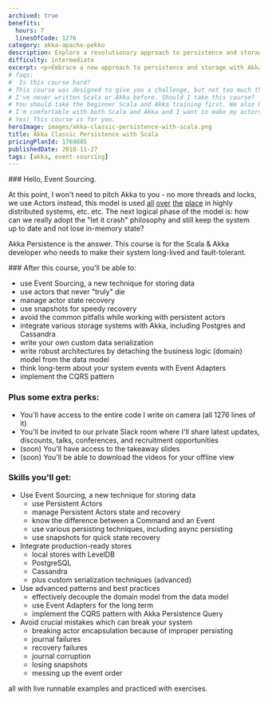 ```yaml
---
archived: true
benefits:
  hours: 7
  linesOfCode: 1276
category: akka-apache-pekko
description: Explore a revolutionary approach to persistence and storage with Akka Persistence and Scala, designed to seamlessly integrate with the Actor Model. Discover how this advanced solution enhances your system's efficiency and scalability by offering a robust framework tailored for modern application development.
difficulty: intermediate
excerpt: <p>Embrace a new approach to persistence and storage with Akka Persistence and Scala, a solution that perfectly complements the Actor Model</p>
# faqs:
#  Is this course hard?
# This course was designed to give you a challenge, but not too much that it becomes frustrating. In case you struggle with something, we have a whole group on Slack for discussions, and I'm responsive.
# I've never written Scala or Akka before. Should I take this course?
# You should take the beginner Scala and Akka training first. We also have ~40 minutes of Scala/Akka overview at the beginning of the course, but that won't give you the skills you need if you've never seen this before.
# I'm comfortable with both Scala and Akka and I want to make my actors live forever. Should I take this course?
# Yes! This course is for you.
heroImage: images/akka-classic-persistence-with-scala.png
title: Akka Classic Persistence with Scala
pricingPlanId: 1769885
publishedDate: 2018-11-27
tags: [akka, event-sourcing]
---
```



<CourseLayout>
<Fragment slot="goal">
### Hello, Event Sourcing.

At this point, I won't need to pitch Akka to you - no more threads and locks, we use Actors instead, this model is used [all](https://www.lightbend.com/case-studies) [over](https://x.com/lightbend/status/1067393653356802048?lang=en) [the](https://www.linkedin.com/blog/engineering/product-design/now-you-see-me-now-you-dont-linkedins-real-time-presence-platf) [place](https://community.ibm.com/community/user/wasdevops/viewdocument/reactive-commerce-transformation-jo-1?CommunityKey=5c4ba155-561a-4794-9883-bb0c6164e14e&tab=librarydocuments) in highly distributed systems, etc. etc. The next logical phase of the model is: how can we really adopt the "let it crash" philosophy and still keep the system up to date and not lose in-memory state?

Akka Persistence is the answer. This course is for the Scala & Akka developer who needs to make their system long-lived and fault-tolerant.

</Fragment>
<Fragment slot="skills">
### After this course, you'll be able to:

- use Event Sourcing, a new technique for storing data
- use actors that never "truly" die
- manage actor state recovery
- use snapshots for speedy recovery
- avoid the common pitfalls while working with persistent actors
- integrate various storage systems with Akka, including Postgres and Cassandra
- write your own custom data serialization
- write robust architectures by detaching the business logic (domain) model from the data model
- think long-term about your system events with Event Adapters
- implement the CQRS pattern

### Plus some extra perks:

- You'll have access to the entire code I write on camera (all 1276 lines of it)
- You'll be invited to our private Slack room where I'll share latest updates, discounts, talks, conferences, and recruitment opportunities
- (soon) You'll have access to the takeaway slides
- (soon) You'll be able to download the videos for your offline view

### Skills you'll get:

- Use Event Sourcing, a new technique for storing data
  - use Persistent Actors
  - manage Persistent Actors state and recovery
  - know the difference between a Command and an Event
  - use various persisting techniques, including async persisting
  - use snapshots for quick state recovery
- Integrate production-ready stores
  - local stores with LevelDB
  - PostgreSQL
  - Cassandra
  - plus custom serialization techniques (advanced)
- Use advanced patterns and best practices
  - effectively decouple the domain model from the data model
  - use Event Adapters for the long term
  - implement the CQRS pattern with Akka Persistence Query
- Avoid crucial mistakes which can break your system
  - breaking actor encapsulation because of improper persisting
  - journal failures
  - recovery failures
  - journal corruption
  - losing snapshots
  - messing up the event order

all with live runnable examples and practiced with exercises.

</Fragment>
</CourseLayout>
